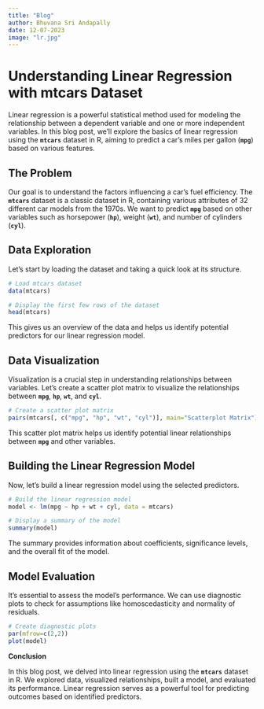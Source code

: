 ```yaml
---
title: "Blog"
author: Bhuvana Sri Andapally
date: 12-07-2023
image: "lr.jpg"
---
```


# **Understanding Linear Regression with mtcars Dataset**

Linear regression is a powerful statistical method used for modeling the relationship between a dependent variable and one or more independent variables. In this blog post, we'll explore the basics of linear regression using the **`mtcars`** dataset in R, aiming to predict a car's miles per gallon (**`mpg`**) based on various features.

## **The Problem**

Our goal is to understand the factors influencing a car's fuel efficiency. The **`mtcars`** dataset is a classic dataset in R, containing various attributes of 32 different car models from the 1970s. We want to predict **`mpg`** based on other variables such as horsepower (**`hp`**), weight (**`wt`**), and number of cylinders (**`cyl`**).

## **Data Exploration**

Let's start by loading the dataset and taking a quick look at its structure.

```r
# Load mtcars dataset
data(mtcars)

# Display the first few rows of the dataset
head(mtcars)

```

This gives us an overview of the data and helps us identify potential predictors for our linear regression model.

## **Data Visualization**

Visualization is a crucial step in understanding relationships between variables. Let's create a scatter plot matrix to visualize the relationships between **`mpg`**, **`hp`**, **`wt`**, and **`cyl`**.

```r

# Create a scatter plot matrix
pairs(mtcars[, c("mpg", "hp", "wt", "cyl")], main="Scatterplot Matrix")

```

This scatter plot matrix helps us identify potential linear relationships between **`mpg`** and other variables.

## **Building the Linear Regression Model**

Now, let's build a linear regression model using the selected predictors.

```r
# Build the linear regression model
model <- lm(mpg ~ hp + wt + cyl, data = mtcars)

# Display a summary of the model
summary(model)

```

The summary provides information about coefficients, significance levels, and the overall fit of the model.

## **Model Evaluation**

It's essential to assess the model's performance. We can use diagnostic plots to check for assumptions like homoscedasticity and normality of residuals.

```r

# Create diagnostic plots
par(mfrow=c(2,2))
plot(model)

```

**Conclusion**

In this blog post, we delved into linear regression using the **`mtcars`** dataset in R. We explored data, visualized relationships, built a model, and evaluated its performance. Linear regression serves as a powerful tool for predicting outcomes based on identified predictors.
